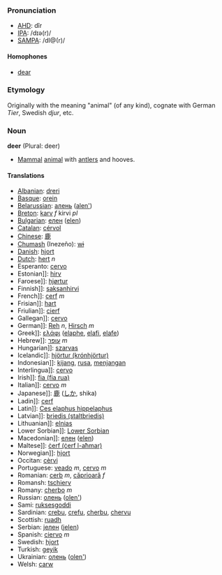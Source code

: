 ===Pronunciation===
*[[w:AHD|AHD]]: dîr
*[[w:IPA|IPA]]: /dɪə(r)/
*[[w:SAMPA|SAMPA]]: /dI@(r)/
====Homophones====
*[[dear]]

=== Etymology ===
Originally with the meaning "animal" (of any kind), cognate with German ''Tier'', Swedish ''djur'', etc.

=== Noun ===
'''deer''' (Plural: deer)

* [[Mammal]] [[animal]] with [[antler]]s and hooves.

====Translations====

*[[Albanian]]: [[dreri]]
*[[Basque]]: [[orein]]
*[[Belarussian]]: [[алень]] ([[alen']])
*[[Breton]]: [[karv]] ''f'' kirvi ''pl''
*[[Bulgarian]]: [[елен]] ([[elen]])
*[[Catalan]]: [[cérvol]]
*[[Chinese]]: [[鹿]]
*[[Chumash]] (Inezeño): [[wɨ]]
*[[Danish]]: [[hjort]]
*[[Dutch]]: [[hert]] ''n''
*Esperanto: [[cervo]]
*Estonian]]: [[hirv]]
*Faroese]]: [[hjørtur]]
*Finnish]]: [[saksanhirvi]]
*French]]: [[cerf]] ''m''
*Frisian]]: [[hart]]
*Friulian]]: [[cierf]]
*Gallegan]]: [[cervo]]
*German]]: [[Reh]] ''n'', [[Hirsch]] ''m''
*Greek]]: [[ελάφι]] '' '' ([[elaphe]], [[elafi]], [[elafe]])
*Hebrew]]: [[עופר]] ''m''
*Hungarian]]: [[szarvas]]
*Icelandic]]: [[hjörtur (krónhjörtur)]]
*Indonesian]]: [[kijang]], [[rusa]], [[menjangan]]
*Interlingua]]: [[cervo]]
*Irish]]: [[fia (fia rua)]]
*Italian]]: [[cervo]] ''m''
*Japanese]]: [[鹿]] ([[しか]], shika)
*Ladin]]: [[cerf]]
*Latin]]: [[Ces elaphus hippelaphus]]
*Latvian]]: [[briedis (staltbriedis)]]
*Lithuanian]]: [[elnias]]
*Lower Sorbian]]: [[Lower Sorbian]]
*Macedonian]]: [[елен]] ([[elen]])
*Maltese]]: [[ċerf (ċerf l-aħmar)]]
*Norwegian]]: [[hjort]]
*Occitan: [[cèrvi]]
*Portuguese: [[veado]] ''m'', [[cervo]] ''m''
*Romanian: [[cerb]] ''m'', [[căprioară]] ''f''
*Romansh: [[tschierv]]
*Romany: [[cherbo]] ''m''
*Russian: [[олень]] ([[olеn']]) '' ''
*Sami: [[ruksesgoddi]]
*Sardinian: [[crebu]], [[crefu]], [[cherbu]], [[chervu]]
*Scottish: [[ruadh]]
*Serbian: [[jелен]] ([[jelen]])
*Spanish: [[ciervo]] ''m''
*Swedish: [[hjort]]
*Turkish: [[geyik]]
*Ukrainian: [[олень]] ([[olen']])
*Welsh: [[carw]]